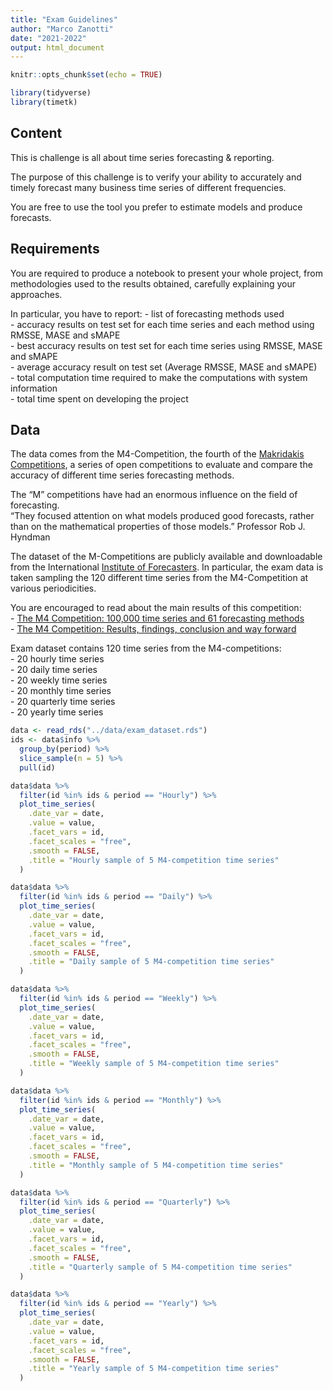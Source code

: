 ```yaml
---
title: "Exam Guidelines"
author: "Marco Zanotti"
date: "2021-2022"
output: html_document
---
```


```r
knitr::opts_chunk$set(echo = TRUE)

library(tidyverse)
library(timetk)
```

## Content

This is challenge is all about time series forecasting & reporting.    

The purpose of this challenge is to verify your ability to accurately and timely
forecast many business time series of different frequencies. 

You are free to use the tool you prefer to estimate models and produce forecasts.  



## Requirements

You are required to produce a notebook to present your whole project, from
methodologies used to the results obtained, carefully explaining your
approaches.  

In particular, you have to report:
- list of forecasting methods used  
- accuracy results on test set for each time series and each method using RMSSE, MASE and sMAPE  
- best accuracy results on test set for each time series using RMSSE, MASE and sMAPE    
- average accuracy result on test set (Average RMSSE, MASE and sMAPE)   
- total computation time required to make the computations with system information  
- total time spent on developing the project  



## Data

The data comes from the M4-Competition, the fourth of the 
[Makridakis Competitions](https://en.wikipedia.org/wiki/Makridakis_Competitions),
a series of open competitions to evaluate and compare the accuracy of different 
time series forecasting methods.  

The "M" competitions have had an enormous influence on the field of forecasting.  
"They focused attention on what models produced good forecasts, rather than on 
the mathematical properties of those models." Professor Rob J. Hyndman

The dataset of the M-Competitions are publicly available and downloadable from
the International [Institute of Forecasters](https://forecasters.org/resources/time-series-data/).
In particular, the exam data is taken sampling the 120 different time series 
from the M4-Competition at various periodicities.   

You are encouraged to read about the main results of this competition:  
- [The M4 Competition: 100,000 time series and 61 forecasting methods](https://www.sciencedirect.com/science/article/pii/S0169207019301128?via%3Dihub)  
- [The M4 Competition: Results, findings, conclusion and way forward](https://www.sciencedirect.com/science/article/abs/pii/S0169207018300785?via%3Dihub)  

Exam dataset contains 120 time series from the M4-competitions:  
- 20 hourly time series     
- 20 daily time series     
- 20 weekly time series    
- 20 monthly time series   
- 20 quarterly time series   
- 20 yearly time series  

```r
data <- read_rds("../data/exam_dataset.rds")
ids <- data$info %>% 
  group_by(period) %>% 
  slice_sample(n = 5) %>% 
  pull(id)
```

```r
data$data %>% 
  filter(id %in% ids & period == "Hourly") %>% 
  plot_time_series(
    .date_var = date, 
    .value = value, 
    .facet_vars = id, 
    .facet_scales = "free", 
    .smooth = FALSE,
    .title = "Hourly sample of 5 M4-competition time series"
  )
```

```r
data$data %>% 
  filter(id %in% ids & period == "Daily") %>% 
  plot_time_series(
    .date_var = date, 
    .value = value, 
    .facet_vars = id, 
    .facet_scales = "free", 
    .smooth = FALSE,
    .title = "Daily sample of 5 M4-competition time series"
  )
```

```r
data$data %>% 
  filter(id %in% ids & period == "Weekly") %>% 
  plot_time_series(
    .date_var = date, 
    .value = value, 
    .facet_vars = id, 
    .facet_scales = "free", 
    .smooth = FALSE,
    .title = "Weekly sample of 5 M4-competition time series"
  )
```

```r
data$data %>% 
  filter(id %in% ids & period == "Monthly") %>% 
  plot_time_series(
    .date_var = date, 
    .value = value, 
    .facet_vars = id, 
    .facet_scales = "free", 
    .smooth = FALSE,
    .title = "Monthly sample of 5 M4-competition time series"
  )
```

```r
data$data %>% 
  filter(id %in% ids & period == "Quarterly") %>% 
  plot_time_series(
    .date_var = date, 
    .value = value, 
    .facet_vars = id, 
    .facet_scales = "free", 
    .smooth = FALSE,
    .title = "Quarterly sample of 5 M4-competition time series"
  )
```

```r
data$data %>% 
  filter(id %in% ids & period == "Yearly") %>% 
  plot_time_series(
    .date_var = date, 
    .value = value, 
    .facet_vars = id, 
    .facet_scales = "free", 
    .smooth = FALSE,
    .title = "Yearly sample of 5 M4-competition time series"
  )
```